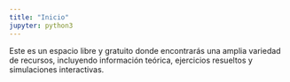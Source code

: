 ```yaml
---
title: "Inicio"
jupyter: python3
---
```


Este es un espacio libre y gratuito donde encontrarás una amplia variedad de recursos, incluyendo información teórica, ejercicios resueltos y simulaciones interactivas.